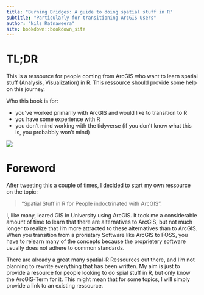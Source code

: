```yaml
---
title: "Burning Bridges: A guide to doing spatial stuff in R"
subtitle: "Particularly for transitioning ArcGIS Users"
author: "Nils Ratnaweera"
site: bookdown::bookdown_site
---
```



# TL;DR

This is a ressource for people coming from ArcGIS who want to learn spatial stuff (Analysis, Visualization) in R. This ressource should provide some help on this journey.

Who this book is for:

- you've worked primarily with ArcGIS and would like to transition to R
- you have some experience with R
- you don't mind working with the tidyverse (if you don't know what this is, you probabbly won't mind)


![](2999236c73d7f6b3561d742dc2471ff8.jpg)




# Foreword


After tweeting this a couple of times, I decided to start my own ressource on the topic: 

> "Spatial Stuff in R for People indoctrinated with ArcGIS". 

I, like many, leared GIS in University using ArcGIS. It took me a considerable amount of time to learn that there are alternatives to ArcGIS, but not much longer to realize that I'm more attracted to these alternatives than to ArcGIS. When you transition from a proriatary Software like ArcGIS to FOSS, you have to relearn many of the concepts because the proprietery software usually does not adhere to common standards. 

There are already a great many spatial-R Ressources out there, and I'm not planning to rewrite everything that has been written. My aim is just to provide a resource for people looking to do spial stuff in R, but only know the ArcGIS-Term for it. This might mean that for some topics, I will simply provide a link to an existing ressource. 

  


